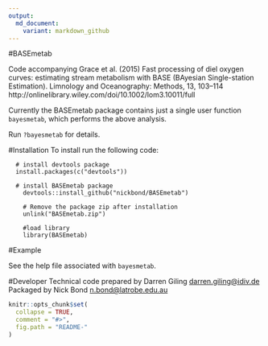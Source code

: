 ```yaml
---
output:
  md_document:
    variant: markdown_github
---
```


<!-- README.md is generated from README.Rmd. Please edit that file -->
#BASEmetab

Code accompanying Grace et al. (2015) Fast processing of diel oxygen curves: estimating stream metabolism with BASE (BAyesian Single-station Estimation). Limnology and Oceanography: Methods, 13, 103–114 http://onlinelibrary.wiley.com/doi/10.1002/lom3.10011/full

Currently the BASEmetab package contains just a single user function ````bayesmetab````, which performs the above analysis. 

Run ````?bayesmetab```` for details.


#Installation
To install run the following code: 

```
  # install devtools package
  install.packages(c("devtools"))

  # install BASEmetab package
	devtools::install_github("nickbond/BASEmetab")

	# Remove the package zip after installation
	unlink("BASEmetab.zip")
	
	#load library
	library(BASEmetab)
```

#Example 

 See the help file associated with ````bayesmetab````.


#Developer
Technical code prepared by Darren Giling <darren.giling@idiv.de>
Packaged by Nick Bond <n.bond@latrobe.edu.au>

```r
knitr::opts_chunk$set(
  collapse = TRUE,
  comment = "#>",
  fig.path = "README-"
)
```
